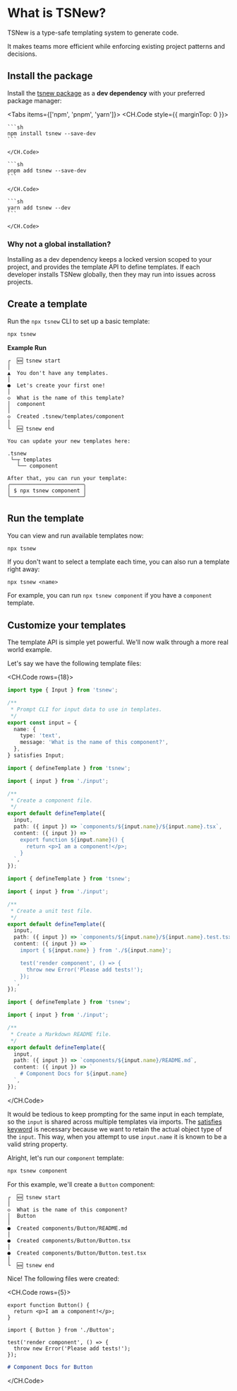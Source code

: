 
# What is TSNew?

TSNew is a type-safe templating system to generate code.

It makes teams more efficient while enforcing existing project patterns and decisions.

## Install the package

Install the [tsnew package](https://www.npmjs.com/package/tsnew) as a **dev dependency** with your preferred package manager:

<Tabs items={['npm', 'pnpm', 'yarn']}>
  <Tab>
    <CH.Code style={{ marginTop: 0 }}>

    ```sh
    npm install tsnew --save-dev
    ```

    </CH.Code>

  </Tab>
  <Tab>
    <CH.Code style={{ marginTop: 0 }}>

    ```sh
    pnpm add tsnew --save-dev
    ```

    </CH.Code>

  </Tab>
  <Tab>
    <CH.Code style={{ marginTop: 0 }}>

    ```sh
    yarn add tsnew --dev
    ```

    </CH.Code>

  </Tab>

</Tabs>

### Why not a global installation?

Installing as a dev dependency keeps a locked version scoped to your project, and provides the template API to define templates. If each developer installs TSNew globally, then they may run into issues across projects.

## Create a template

Run the `npx tsnew` CLI to set up a basic template:

```sh
npx tsnew
```

**Example Run**

```
┌  🆕 tsnew start
│
▲  You don't have any templates.
│
●  Let's create your first one!
│
◇  What is the name of this template?
│  component
│
◇  Created .tsnew/templates/component
│
└  🆕 tsnew end

You can update your new templates here:

.tsnew
 └─┬ templates
   └── component

After that, you can run your template:
╭───────────────────────╮
│ $ npx tsnew component │
╰───────────────────────╯
```

## Run the template

You can view and run available templates now:

```sh
npx tsnew
```

If you don't want to select a template each time, you can also run a template right away:

```
npx tsnew <name>
```

For example, you can run `npx tsnew component` if you have a `component` template.

## Customize your templates

The template API is simple yet powerful. We'll now walk through a more real world example.

Let's say we have the following template files:

<CH.Code rows={18}>

```ts input.ts
import type { Input } from 'tsnew';

/**
 * Prompt CLI for input data to use in templates.
 */
export const input = {
  name: {
    type: 'text',
    message: 'What is the name of this component?',
  },
} satisfies Input;
```

```ts component.template.ts
import { defineTemplate } from 'tsnew';

import { input } from './input';

/**
 * Create a component file.
 */
export default defineTemplate({
  input,
  path: ({ input }) => `components/${input.name}/${input.name}.tsx`,
  content: ({ input }) => `
    export function ${input.name}() {
      return <p>I am a component!</p>;
    }
  `,
});
```

```ts test.template.ts
import { defineTemplate } from 'tsnew';

import { input } from './input';

/**
 * Create a unit test file.
 */
export default defineTemplate({
  input,
  path: ({ input }) => `components/${input.name}/${input.name}.test.tsx`,
  content: ({ input }) => `
    import { ${input.name} } from './${input.name}';

    test('render component', () => {
      throw new Error('Please add tests!');
    });
  `,
});
```

```ts readme.template.ts
import { defineTemplate } from 'tsnew';

import { input } from './input';

/**
 * Create a Markdown README file.
 */
export default defineTemplate({
  input,
  path: ({ input }) => `components/${input.name}/README.md`,
  content: ({ input }) => `
    # Component Docs for ${input.name}
  `,
});
```

</CH.Code>

It would be tedious to keep prompting for the same input in each template, so the `input` is shared across multiple templates via imports. The [satisfies keyword](https://www.typescriptlang.org/docs/handbook/release-notes/typescript-4-9.html#the-satisfies-operator) is necessary because we want to retain the actual object type of the `input`. This way, when you attempt to use `input.name` it is known to be a valid string property.

Alright, let's run our `component` template:

```sh
npx tsnew component
```

For this example, we'll create a `Button` component:

```
┌  🆕 tsnew start
│
◇  What is the name of this component?
│  Button
│
●  Created components/Button/README.md
│
●  Created components/Button/Button.tsx
│
●  Created components/Button/Button.test.tsx
│
└  🆕 tsnew end
```

Nice! The following files were created:

<CH.Code rows={5}>

```tsx Button.tsx
export function Button() {
  return <p>I am a component!</p>;
}
```

```tsx Button.test.tsx
import { Button } from './Button';

test('render component', () => {
  throw new Error('Please add tests!');
});
```

```md README.md
# Component Docs for Button
```

</CH.Code>
